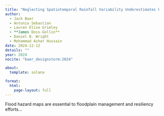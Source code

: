 ```yaml
---
title: "Neglecting Spatiotemporal Rainfall Variability Underestimates Flood Hazard and Risk"
author:
  - Jack Baer
  - Antonia Sebastian
  - Lauren Elise Grimley
  - **James Doss-Gollin**
  - Daniel B. Wright
  - Mohammad Ashar Hussain
date: 2024-12-12
details: ""
year: 2024
nocite: "baer_designstorm:2024"

about:
  template: solana

format:
  html:
    page-layout: full
---
```


Flood hazard maps are essential to floodplain management and resiliency efforts...

:::{#bibliography}
:::